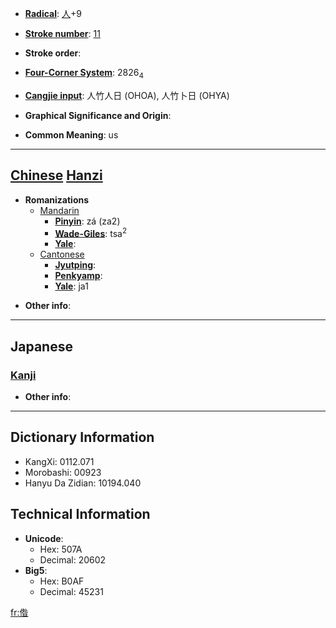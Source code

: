 * '''[[Wiktionary:Chinese radical index| Radical]]''': [[Wiktionary:Chinese radical index 人|人]]+9

* '''[[Wiktionary:Chinese total strokes index|Stroke number]]''': [[Wiktionary:Chinese total strokes index 11|11]]

* '''Stroke order''': 

* '''[[Wiktionary:Chinese four corner index|Four-Corner System]]''': 2826<sub>4</sub>

* '''[[Wiktionary:Chinese Cangjie index|Cangjie input]]''': 人竹人日 (OHOA), 人竹卜日 (OHYA)

* '''Graphical Significance and Origin''': 

* '''Common Meaning''': us

----

== [[Chinese]] [[Hanzi]] ==

* '''Romanizations'''
** [[Mandarin]]
*** '''[[Pinyin]]''': zá (za2)
*** '''[[Wade-Giles]]''': tsa<sup>2</sup>
*** '''[[Yale]]''': 
**[[Cantonese]]
***'''[[Jyutping]]''':
***'''[[Penkyamp]]''': 
***'''[[Yale]]''': ja1

* '''Other info''': 

----

==Japanese==
===[[Kanji]]===
{{kanji|on readings=[[さん]] (san)|kun readings=}}

* '''Other info''':  

----

== Dictionary Information ==

* KangXi: 0112.071
* Morobashi: 00923
* Hanyu Da Zidian: 10194.040

== Technical Information ==

* '''Unicode''':
** Hex: 507A
** Decimal: 20602
* '''Big5''':
** Hex: B0AF
** Decimal: 45231

[[fr:偺]]